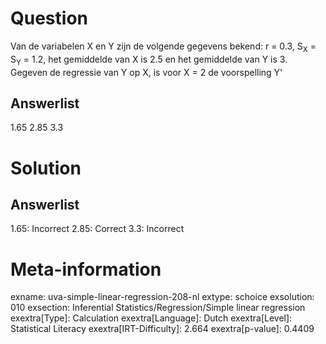 Question
========

Van de variabelen X en Y zijn de volgende gegevens bekend: r = 0.3, S~X~
= S~Y~ = 1.2, het gemiddelde van X is 2.5 en het gemiddelde van Y is 3.
Gegeven de regressie van Y op X, is voor X = 2 de voorspelling Y\'

Answerlist
----------

1.65
2.85
3.3

Solution
========

Answerlist
----------

1.65: Incorrect
2.85: Correct
3.3: Incorrect

Meta-information
================
exname: uva-simple-linear-regression-208-nl
extype: schoice
exsolution: 010
exsection: Inferential Statistics/Regression/Simple linear regression
exextra[Type]: Calculation
exextra[Language]: Dutch
exextra[Level]: Statistical Literacy
exextra[IRT-Difficulty]: 2.664
exextra[p-value]: 0.4409
